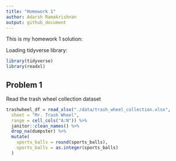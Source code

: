 ```yaml
---
title: "Homework 1"
author: Adarsh Ramakrishnan
output: github_document
---
```


This is my homework 1 solution:


Loading tidyverse library:

```r
library(tidyverse)
library(readxl)
```


## Problem 1

Read the trash wheel collection dataset

```r
trashwheel_df = read_xlsx("./data/trash_wheel_collection.xlsx", 
  sheet = "Mr. Trash Wheel",
  range = cell_cols("A:N")) %>%
  janitor::clean_names() %>%
  drop_na(dumpster) %>%
  mutate(
    sports_balls = round(sports_balls), 
    sports_balls = as.integer(sports_balls)
  )
```

